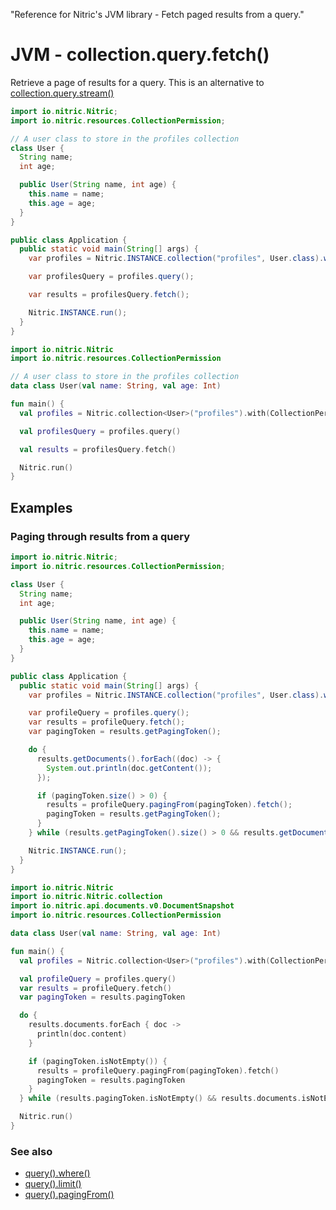   "Reference for Nitric's JVM library - Fetch paged results from a query."

# JVM - collection.query.fetch()

Retrieve a page of results for a query. This is an alternative to [collection.query.stream()](./collection-query-stream)

<CodeWithTabs>

```java !!tabs Java
import io.nitric.Nitric;
import io.nitric.resources.CollectionPermission;

// A user class to store in the profiles collection
class User {
  String name;
  int age;

  public User(String name, int age) {
    this.name = name;
    this.age = age;
  }
}

public class Application {
  public static void main(String[] args) {
    var profiles = Nitric.INSTANCE.collection("profiles", User.class).with(CollectionPermission.Read);

    var profilesQuery = profiles.query();

    var results = profilesQuery.fetch();

    Nitric.INSTANCE.run();
  }
}
```

```kotlin !!tabs Kotlin
import io.nitric.Nitric
import io.nitric.resources.CollectionPermission

// A user class to store in the profiles collection
data class User(val name: String, val age: Int)

fun main() {
  val profiles = Nitric.collection<User>("profiles").with(CollectionPermission.Read)

  val profilesQuery = profiles.query()

  val results = profilesQuery.fetch()

  Nitric.run()
}
```

</CodeWithTabs>

## Examples

### Paging through results from a query

<CodeWithTabs>

```java !!tabs Java
import io.nitric.Nitric;
import io.nitric.resources.CollectionPermission;

class User {
  String name;
  int age;

  public User(String name, int age) {
    this.name = name;
    this.age = age;
  }
}

public class Application {
  public static void main(String[] args) {
    var profiles = Nitric.INSTANCE.collection("profiles", User.class).with(CollectionPermission.Read);

    var profileQuery = profiles.query();
    var results = profileQuery.fetch();
    var pagingToken = results.getPagingToken();

    do {
      results.getDocuments().forEach((doc) -> {
        System.out.println(doc.getContent());
      });

      if (pagingToken.size() > 0) {
        results = profileQuery.pagingFrom(pagingToken).fetch();
        pagingToken = results.getPagingToken();
      }
    } while (results.getPagingToken().size() > 0 && results.getDocuments().size() > 0);

    Nitric.INSTANCE.run();
  }
}
```

```kotlin !!tabs Kotlin
import io.nitric.Nitric
import io.nitric.Nitric.collection
import io.nitric.api.documents.v0.DocumentSnapshot
import io.nitric.resources.CollectionPermission

data class User(val name: String, val age: Int)

fun main() {
  val profiles = Nitric.collection<User>("profiles").with(CollectionPermission.Read)

  val profileQuery = profiles.query()
  var results = profileQuery.fetch()
  var pagingToken = results.pagingToken

  do {
    results.documents.forEach { doc ->
      println(doc.content)
    }

    if (pagingToken.isNotEmpty()) {
      results = profileQuery.pagingFrom(pagingToken).fetch()
      pagingToken = results.pagingToken
    }
  } while (results.pagingToken.isNotEmpty() && results.documents.isNotEmpty())

  Nitric.run()
}
```

</CodeWithTabs>

### See also

- [query().where()](./collection-query-where)
- [query().limit()](./collection-query-limit)
- [query().pagingFrom()](./collection-query-pagingfrom)
